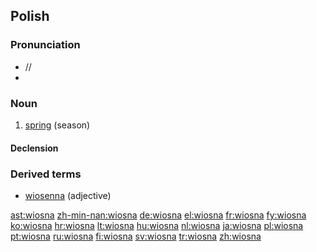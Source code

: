 ==Polish==

===Pronunciation===
* /{{IPAchar|ˈvʲosna}}/
* {{audio|pl-wiosna.ogg|audio}}

===Noun===
{{infl|pl|noun|g=f}}

# [[spring]] (season)

====Declension====
{{pl-decl-noun
|wiosna|wiosny
|wiosny|wiosen
|wiośnie|wiosnom
|wiosnę|wiosny
|wiosną|wiosnami
|wiośnie|wiosnach
|wiosno|wiosny
}}

===Derived terms===
* [[wiosenna]] (adjective)

[[ast:wiosna]]
[[zh-min-nan:wiosna]]
[[de:wiosna]]
[[el:wiosna]]
[[fr:wiosna]]
[[fy:wiosna]]
[[ko:wiosna]]
[[hr:wiosna]]
[[lt:wiosna]]
[[hu:wiosna]]
[[nl:wiosna]]
[[ja:wiosna]]
[[pl:wiosna]]
[[pt:wiosna]]
[[ru:wiosna]]
[[fi:wiosna]]
[[sv:wiosna]]
[[tr:wiosna]]
[[zh:wiosna]]